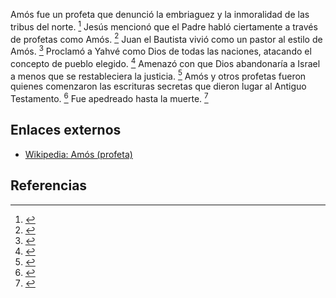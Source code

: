 Amós fue un profeta que denunció la embriaguez y la inmoralidad de las tribus del norte. <ref name="n0">{{lib|LU|97|4|1-4}}</ref> Jesús mencionó que el Padre habló ciertamente a través de profetas como Amós. <ref name="n1">{{lib|LU|155|6|2}}</ref> Juan el Bautista vivió como un pastor al estilo de Amós. <ref name="n2">{{lib|LU|135|6|3}}</ref> Proclamó a Yahvé como Dios de todas las naciones, atacando el concepto de pueblo elegido. <ref name="n3">{{lib|LU|97|4|2,4}}</ref> Amenazó con que Dios abandonaría a Israel a menos que se restableciera la justicia. <ref name="n4">{{lib|LU|97|8|3}}</ref> Amós y otros profetas fueron quienes comenzaron las escrituras secretas que dieron lugar al Antiguo Testamento. <ref name="n5">{{lib|LU|97|9|20}}</ref> Fue apedreado hasta la muerte. <ref name="n6">{{lib|LU|97|4|4}}</ref> 

== Enlaces externos ==

* [https://es.wikipedia.org/wiki/Amós_(profeta) Wikipedia: Amós (profeta)]


== Referencias ==

<references/>

